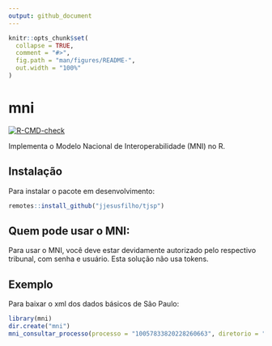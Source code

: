 ```yaml
---
output: github_document
---
```


<!-- README.md is generated from README.Rmd. Please edit that file -->

```r
knitr::opts_chunk$set(
  collapse = TRUE,
  comment = "#>",
  fig.path = "man/figures/README-",
  out.width = "100%"
)
```

# mni

<!-- badges: start -->
[![R-CMD-check](https://github.com/jjesusfilho/mni/actions/workflows/R-CMD-check.yaml/badge.svg)](https://github.com/jjesusfilho/mni/actions/workflows/R-CMD-check.yaml)
<!-- badges: end -->

Implementa o Modelo Nacional de Interoperabilidade (MNI) no R.

## Instalação

Para instalar o pacote em desenvolvimento:

``` r
remotes::install_github("jjesusfilho/tjsp")
```

## Quem pode usar o MNI:

Para usar o MNI, você deve estar devidamente autorizado pelo respectivo tribunal, com senha e usuário. Esta solução não usa tokens. 

## Exemplo 
Para baixar o xml dos dados básicos de São Paulo:

```r
library(mni)
dir.create("mni")
mni_consultar_processo(processo = "10057833820228260663", diretorio = "mni")
```
